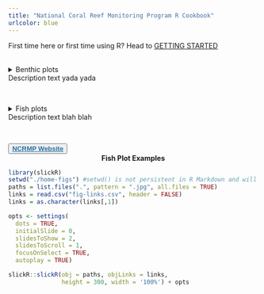```yaml
---
title: "National Coral Reef Monitoring Program R Cookbook"
urlcolor: blue
---
```


:::: {class='fluid-row'}

::: {class='col-md-2'}

First time here or first time using R? Head to <a href="about.html">GETTING STARTED</a> <br> <br>

<details><summary>Benthic plots <br> Description text yada yada</summary>
<a href="b-tseries.html">Time series</a>
</details>
<br>

<details><summary>Fish plots <br> Description text blah blah</summary>
<a href="f-tseries.html">Time series</a><br>
<a href="f-tseries.html">Length frequency</a><br>
<a href="f-tseries.html">Single year plots</a>
</details> <br>


<button> <a href="https://www.coris.noaa.gov/monitoring/" target="_blank" style="font-size:100%;color:#2471A3;font-weight:bold"> NCRMP Website</a></button>

:::

::: {class='col-md-10'}


<center>**Fish Plot Examples**</center>
```r
library(slickR)
setwd("./home-figs") #setwd() is not persistent in R Markdown and will revert after this code chunk
paths = list.files(".", pattern = ".jpg", all.files = TRUE)
links = read.csv("fig-links.csv", header = FALSE)
links = as.character(links[,1])

opts <- settings(
  dots = TRUE,
  initialSlide = 0,
  slidesToShow = 2, 
  slidesToScroll = 1, 
  focusOnSelect = TRUE,
  autoplay = TRUE)

slickR::slickR(obj = paths, objLinks = links,
               height = 300, width = '100%') + opts
```


:::

::::